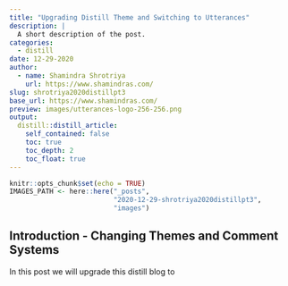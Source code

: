 ```yaml
---
title: "Upgrading Distill Theme and Switching to Utterances"
description: |
  A short description of the post.
categories:
  - distill  
date: 12-29-2020
author:
  - name: Shamindra Shrotriya
    url: https://www.shamindras.com/
slug: shrotriya2020distillpt3
base_url: https://www.shamindras.com/
preview: images/utterances-logo-256-256.png
output:
  distill::distill_article:
    self_contained: false
    toc: true
    toc_depth: 2
    toc_float: true
---
```



```r
knitr::opts_chunk$set(echo = TRUE)
IMAGES_PATH <- here::here("_posts",
                          "2020-12-29-shrotriya2020distillpt3",
                          "images")
```


## Introduction - Changing Themes and Comment Systems

In this post we will upgrade this distill blog to 